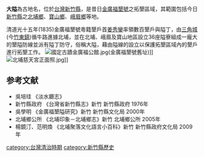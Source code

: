 '''大隘'''為古地名，位於[[台灣|台灣]][[新竹縣|新竹縣]]，是昔日[[金廣福墾號|金廣福墾號]]之拓墾區域，其範圍包括今日[[新竹縣|新竹縣]]之[[北埔鄉|北埔鄉]]、[[寶山鄉_(臺灣)|寶山鄉]]、[[峨眉鄉|峨眉鄉]]等地。

清道光十五年(1835)金廣福墾號粵籍墾戶首[[姜秀鑾|姜秀鑾]]率領數百墾戶與隘丁，由[[三角城|三角城]](今[[竹東鎮|竹東鎮]])循牛路進據北埔，並在北埔、峨眉及寶山地區設立36座隘寮組成一龐大的墾隘防線並派有隘丁防守，俗稱大隘，藉由隘線的設立以保護拓墾區域內的墾戶進行拓墾工作。
[[File:國定古蹟金廣福公館.jpg|thumb]](金廣福墾號舊址)]]
[[File:北埔慈天宮正面照.jpg|thumb]]]]
==参考文献==
*吳培珪 《淡水廳志》
*新竹縣政府 《台灣省新竹縣志》新竹 新竹縣政府 1976年
*吳學明 《金廣福墾隘研究》新竹 新竹縣文化局 2000年
*北埔鄉公所 《北埔印象－北埔鄉志》新竹 北埔鄉公所 2005年
*楊鏡汀、范明煥 《北埔聚落文化語言小百科》新竹 新竹縣政府文化局 2009年

[[category:台灣清治時期|category:台灣清治時期]]
[[category:新竹縣歷史|category:新竹縣歷史]]